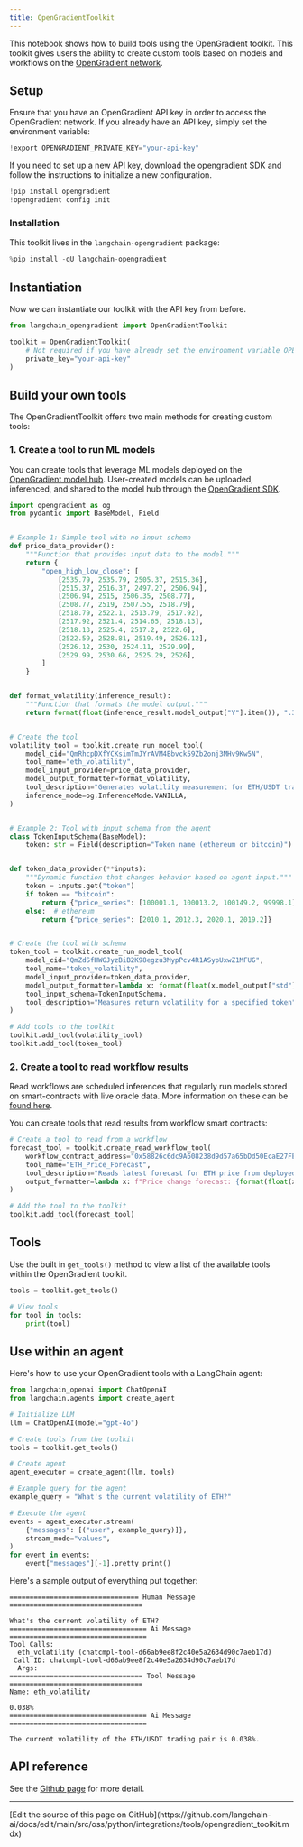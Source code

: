 ```yaml
---
title: OpenGradientToolkit
---
```


This notebook shows how to build tools using the OpenGradient toolkit. This toolkit gives users the ability to create custom tools based on models and workflows on the [OpenGradient network](https://www.opengradient.ai/).

## Setup

Ensure that you have an OpenGradient API key in order to access the OpenGradient network. If you already have an API key, simply set the environment variable:

```python
!export OPENGRADIENT_PRIVATE_KEY="your-api-key"
```

If you need to set up a new API key, download the opengradient SDK and follow the instructions to initialize a new configuration.

```python
!pip install opengradient
!opengradient config init
```

### Installation

This toolkit lives in the `langchain-opengradient` package:

```python
%pip install -qU langchain-opengradient
```

## Instantiation

Now we can instantiate our toolkit with the API key from before.

```python
from langchain_opengradient import OpenGradientToolkit

toolkit = OpenGradientToolkit(
    # Not required if you have already set the environment variable OPENGRADIENT_PRIVATE_KEY
    private_key="your-api-key"
)
```

## Build your own tools

The OpenGradientToolkit offers two main methods for creating custom tools:

### 1. Create a tool to run ML models

You can create tools that leverage ML models deployed on the [OpenGradient model hub](https://hub.opengradient.ai/). User-created models can be uploaded, inferenced, and shared to the model hub through the [OpenGradient SDK](https://docs.opengradient.ai/developers/sdk/model_management.html).

```python
import opengradient as og
from pydantic import BaseModel, Field


# Example 1: Simple tool with no input schema
def price_data_provider():
    """Function that provides input data to the model."""
    return {
        "open_high_low_close": [
            [2535.79, 2535.79, 2505.37, 2515.36],
            [2515.37, 2516.37, 2497.27, 2506.94],
            [2506.94, 2515, 2506.35, 2508.77],
            [2508.77, 2519, 2507.55, 2518.79],
            [2518.79, 2522.1, 2513.79, 2517.92],
            [2517.92, 2521.4, 2514.65, 2518.13],
            [2518.13, 2525.4, 2517.2, 2522.6],
            [2522.59, 2528.81, 2519.49, 2526.12],
            [2526.12, 2530, 2524.11, 2529.99],
            [2529.99, 2530.66, 2525.29, 2526],
        ]
    }


def format_volatility(inference_result):
    """Function that formats the model output."""
    return format(float(inference_result.model_output["Y"].item()), ".3%")


# Create the tool
volatility_tool = toolkit.create_run_model_tool(
    model_cid="QmRhcpDXfYCKsimTmJYrAVM4Bbvck59Zb2onj3MHv9Kw5N",
    tool_name="eth_volatility",
    model_input_provider=price_data_provider,
    model_output_formatter=format_volatility,
    tool_description="Generates volatility measurement for ETH/USDT trading pair",
    inference_mode=og.InferenceMode.VANILLA,
)


# Example 2: Tool with input schema from the agent
class TokenInputSchema(BaseModel):
    token: str = Field(description="Token name (ethereum or bitcoin)")


def token_data_provider(**inputs):
    """Dynamic function that changes behavior based on agent input."""
    token = inputs.get("token")
    if token == "bitcoin":
        return {"price_series": [100001.1, 100013.2, 100149.2, 99998.1]}
    else:  # ethereum
        return {"price_series": [2010.1, 2012.3, 2020.1, 2019.2]}


# Create the tool with schema
token_tool = toolkit.create_run_model_tool(
    model_cid="QmZdSfHWGJyzBiB2K98egzu3MypPcv4R1ASypUxwZ1MFUG",
    tool_name="token_volatility",
    model_input_provider=token_data_provider,
    model_output_formatter=lambda x: format(float(x.model_output["std"].item()), ".3%"),
    tool_input_schema=TokenInputSchema,
    tool_description="Measures return volatility for a specified token",
)

# Add tools to the toolkit
toolkit.add_tool(volatility_tool)
toolkit.add_tool(token_tool)
```

### 2. Create a tool to read workflow results

Read workflows are scheduled inferences that regularly run models stored on smart-contracts with live oracle data. More information on these can be [found here](https://docs.opengradient.ai/developers/sdk/ml_workflows.html).

You can create tools that read results from workflow smart contracts:

```python
# Create a tool to read from a workflow
forecast_tool = toolkit.create_read_workflow_tool(
    workflow_contract_address="0x58826c6dc9A608238d9d57a65bDd50EcaE27FE99",
    tool_name="ETH_Price_Forecast",
    tool_description="Reads latest forecast for ETH price from deployed workflow",
    output_formatter=lambda x: f"Price change forecast: {format(float(x.numbers['regression_output'].item()), '.2%')}",
)

# Add the tool to the toolkit
toolkit.add_tool(forecast_tool)
```

## Tools

Use the built in `get_tools()` method to view a list of the available tools within the OpenGradient toolkit.

```python
tools = toolkit.get_tools()

# View tools
for tool in tools:
    print(tool)
```

## Use within an agent

Here's how to use your OpenGradient tools with a LangChain agent:

```python
from langchain_openai import ChatOpenAI
from langchain.agents import create_agent

# Initialize LLM
llm = ChatOpenAI(model="gpt-4o")

# Create tools from the toolkit
tools = toolkit.get_tools()

# Create agent
agent_executor = create_agent(llm, tools)

# Example query for the agent
example_query = "What's the current volatility of ETH?"

# Execute the agent
events = agent_executor.stream(
    {"messages": [("user", example_query)]},
    stream_mode="values",
)
for event in events:
    event["messages"][-1].pretty_print()
```

Here's a sample output of everything put together:

```
================================ Human Message =================================

What's the current volatility of ETH?
================================== Ai Message ==================================
Tool Calls:
  eth_volatility (chatcmpl-tool-d66ab9ee8f2c40e5a2634d90c7aeb17d)
 Call ID: chatcmpl-tool-d66ab9ee8f2c40e5a2634d90c7aeb17d
  Args:
================================= Tool Message =================================
Name: eth_volatility

0.038%
================================== Ai Message ==================================

The current volatility of the ETH/USDT trading pair is 0.038%.
```

## API reference

See the [Github page](https://github.com/OpenGradient/og-langchain) for more detail.

---

<Callout icon="pen-to-square" iconType="regular">
  [Edit the source of this page on GitHub](https://github.com/langchain-ai/docs/edit/main/src/oss/python/integrations/tools/opengradient_toolkit.mdx)
</Callout>
